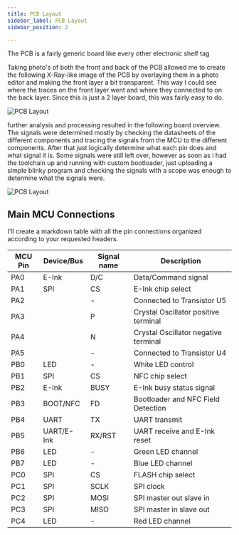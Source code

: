 ```yaml
---
title: PCB Layout
sidebar_label: PCB Layout
sidebar_position: 2

---
```


The PCB is a fairly generic board like every other electronic shelf tag


Taking photo's of both the front and back of the PCB allowed me to create the following X-Ray-like image of the PCB by overlaying them in a photo editor and making the front layer a bit transparent. This way I could see where the traces on the front layer went and where they connected to on the back layer. Since this is just a 2 layer board, this was fairly easy to do.

![PCB Layout](./resources/vusion-xray.png)


further analysis and processing resulted in the following board overview. The signals were determined mostly by checking the datasheets of the different components and tracing the signals from the MCU to the different components. After that just logically determine what each pin does and what signal it is. Some signals were still left over, however as soon as i had the toolchain up and running with custom bootloader, just uploading a simple blinky program and checking the signals with a scope was enough to determine what the signals were.

![PCB Layout](./resources/board-overview.png)

## Main MCU Connections

I'll create a markdown table with all the pin connections organized according to your requested headers.

| MCU Pin | Device/Bus | Signal name | Description |
|---------|------------|-------------|-------------|
| PA0 | E-Ink | D/C | Data/Command signal |
| PA1 | SPI | CS | E-Ink chip select |
| PA2 |  | - | Connected to Transistor U5 |
| PA3 |  | P | Crystal Oscillator positive terminal |
| PA4 |  | N | Crystal Oscillator negative terminal |
| PA5 |  | - | Connected to Transistor U4 |
| PB0 | LED | - | White LED control |
| PB1 | SPI | CS | NFC chip select |
| PB2 | E-Ink | BUSY | E-Ink busy status signal |
| PB3 | BOOT/NFC | FD | Bootloader and NFC Field Detection |
| PB4 | UART | TX | UART transmit |
| PB5 | UART/E-Ink | RX/RST | UART receive and E-Ink reset |
| PB6 | LED | - | Green LED channel |
| PB7 | LED | - | Blue LED channel |
| PC0 | SPI | CS | FLASH chip select |
| PC1 | SPI | SCLK | SPI clock |
| PC2 | SPI | MOSI | SPI master out slave in |
| PC3 | SPI | MISO | SPI master in slave out |
| PC4 | LED | - | Red LED channel |
